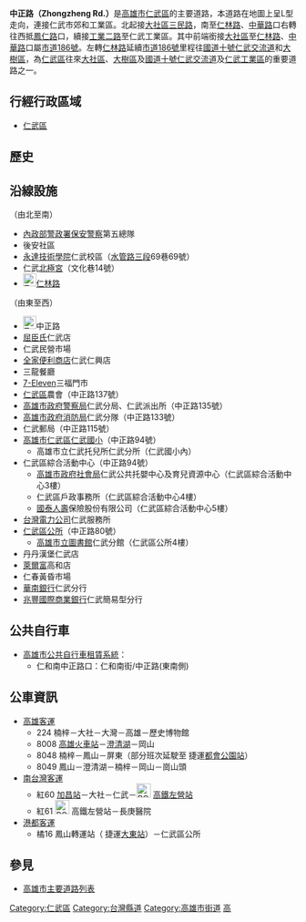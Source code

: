 {{Multiple issues|
{{Expand|time=2014-02-10}}
{{refimprove|time=2014-02-02}}
}}
{{Otheruses|中正路|other=同名或類似名的其它條目描述}}
{{Infobox TwRoad2
|bgcolorh=DARKGREEN
|colorh=white
|code=
|name=中正路
|enname=Zhongzheng Rd.
|level=部分市道[[File:TW_CHW186.svg|23px]]
|length=
|sec=
|lastext=
|line=
|start=[[三民路_(大社區)|三民路]]（[[大社區|大社]]、[[仁武區|仁武區]]交界）
|end=[[鳳仁路_(仁武區)|鳳仁路]]
|junc=[[水管路_(仁武區)|水管路]]、[[仁林路|仁林路]]、<br />[[中華路_(仁武區)|中華路]]
|img=
|cap=
|size=
|left=[[工業路_(仁武區)|工業二路]]
|leftlink=工業路 (仁武區)
|leftdirection=W
|right=[[三民路_(大社區)|三民路]]
|rightlink=三民路 (大社區)
|rightdirection=N
|SN=[[市道186號|市道186號]]<br />（[[三民路_(大社區)|三民路]]－'''中正路'''－[[仁林路|仁林路]]）
|SNtype=ch
|SNNum=186
|SN2=
|SN2type=
|SN2Num=
|SN3=
|SN3type=
|SN3Num=
}}
'''中正路（Zhongzheng Rd.）'''是[[高雄市|高雄市]][[仁武區|仁武區]]的主要道路，本道路在地圖上呈L型走向，連接仁武市郊和工業區。北起接[[大社區|大社區]][[三民路_(大社區)|三民路]]，南至[[仁林路|仁林路]]、[[中華路_(仁武區)|中華路]]口右轉往西抵[[鳳仁路_(仁武區)|鳳仁路]]口，續接[[工業路_(仁武區)|工業二路]]至仁武工業區。其中前端銜接[[大社區|大社區]]至[[仁林路|仁林路]]、[[中華路_(仁武區)|中華路]]口屬[[市道186號|市道186號]]。左轉[[仁林路|仁林路]]延續[[市道186號|市道186號]]里程往[[國道十號_(中華民國)|國道十號]][[仁武交流道|仁武交流道]]和[[大樹區|大樹區]]，為[[仁武區|仁武區]]往來[[大社區|大社區]]、[[大樹區|大樹區]]及[[國道十號_(中華民國)|國道十號]][[仁武交流道|仁武交流道]]及[[仁武工業區|仁武工業區]]的重要道路之一。

== 行經行政區域 ==
* [[仁武區|仁武區]]

== 歷史 ==
{{expand section}}

== 沿線設施 ==
（由北至南）
* [[內政部警政署|內政部警政署]][[保安警察_(中華民國)|保安警察]]第五總隊
* 後安社區
* [[永達技術學院|永達技術學院]]仁武校區（[[水管路_(仁武區)|水管路三段]]69巷69號）
* 仁武[[北極宮|北極宮]]（文化巷14號）
* [[File:TW_CHW186.svg|23px]][[仁林路|仁林路]]

（由東至西）
* [[File:TW_CHW186.svg|23px]]中正路
* [[屈臣氏|屈臣氏]]仁武店
* 仁武民營市場
* [[全家便利商店|全家便利商店]]仁武仁興店
* 三龍餐廳
* [[7-Eleven|7-Eleven]]三福門市
* [[仁武區|仁武區]]農會（中正路137號）
* [[高雄市政府警察局|高雄市政府警察局]]仁武分局、仁武派出所（中正路135號）
* [[高雄市政府消防局|高雄市政府消防局]]仁武分隊（中正路133號）
* 仁武郵局（中正路115號）
* [https://web.archive.org/web/20140203114613/http://www.rwp.ks.edu.tw/ 高雄市仁武區仁武國小]（中正路94號）
** 高雄市立仁武托兒所仁武分所（仁武國小內）
* 仁武區綜合活動中心（中正路94號）
** [[高雄市政府|高雄市政府]][[社會局|社會局]]仁武公共托嬰中心及育兒資源中心（仁武區綜合活動中心3樓）
** 仁武區戶政事務所（仁武區綜合活動中心4樓）
** [[國泰人壽|國泰人壽]]保險股份有限公司（仁武區綜合活動中心5樓）
* [[台灣電力公司|台灣電力公司]]仁武服務所
* [http://www.jenwu.gov.tw/ 仁武區公所]{{Wayback|url=http://www.jenwu.gov.tw/ |date=20100519130630 }}（中正路80號）
** [[高雄市立圖書館|高雄市立圖書館]]仁武分館（仁武區公所4樓）
* 丹丹漢堡仁武店
* [[萊爾富|萊爾富]]高和店
* 仁春黃昏市場
* [[華南銀行|華南銀行]]仁武分行
* [[兆豐國際商業銀行|兆豐國際商業銀行]]仁武簡易型分行

== 公共自行車 ==
* [[高雄市公共自行車租賃系統|高雄市公共自行車租賃系統]]：
** 仁和南中正路口：仁和南街/中正路(東南側)

== 公車資訊 ==
* [[高雄客運|高雄客運]]
** 224 楠梓－大社－大灣－高雄－歷史博物館
** 8008 [[高雄火車站|高雄火車站]]－[[澄清湖|澄清湖]]－岡山
** 8048 楠梓－鳳山－屏東（部分班次延駛至<!-- 注释出：[[File:Kaohsiung_Metro_Logo(Logo_Only).svg|23px]] -->捷運[[都會公園站_(臺灣)|都會公園站]]）
** 8049 鳳山－澄清湖－楠梓－岡山－崗山頭
* [[南台灣客運|南台灣客運]]
** 紅60 [[加昌站_(公車)|加昌站]]－大社－仁武－[[File:ROC_Taiwan_Railways_Administration_Logo.svg|25px]]<!-- 注释出：[[File:Kaohsiung_Metro_Logo(Logo_Only).svg|25px]] --><!-- 注释出：[[File:THSR_no_text.svg|32px]] -->[[新左營車站|高鐵左營站]]
** 紅61 {{rint|tw|thsr}}[[File:ROC_Taiwan_Railways_Administration_Logo.svg|25px]]<!-- 注释出：[[File:Kaohsiung_Metro_Logo(Logo_Only).svg|25px]] --><!-- 注释出：[[File:THSR_no_text.svg|25px]] -->高鐵左營站－長庚醫院
* [[港都客運|港都客運]]
** 橘16 鳳山轉運站（<!-- 注释出：[[File:Kaohsiung_Metro_Logo(Logo_Only).svg|25px]] -->捷運[[大東站|大東站]]）－仁武區公所

== 參見 ==
* [[高雄市主要道路列表|高雄市主要道路列表]]

{{高雄市重要道路}}

{{DEFAULTSORT:Jhongjheng}}
[[Category:仁武區|Category:仁武區]]
[[Category:台灣縣道|Category:台灣縣道]]
[[Category:高雄市街道|Category:高雄市街道]]
[[Category:以蔣中正命名的道路|高]]